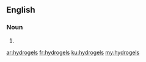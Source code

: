 ==English==

===Noun===
{{head|en|plural}}

# {{plural of|hydrogel|lang=en|nocat=1}}

[[ar:hydrogels]]
[[fr:hydrogels]]
[[ku:hydrogels]]
[[my:hydrogels]]